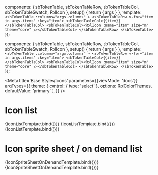 
  components: { sbTokenTable, sbTokenTableRow, sbTokenTableCol, sbTokenTableSwatch, RplIcon },
  setup() {
    return {
      args
    }
  },
  template: `
    <sbTokenTable :columns="args.columns" >
      <sbTokenTableRow v-for="item in args.items" :key="item">
        <sbTokenTableCol>{{item}}</sbTokenTableCol>
        <sbTokenTableCol><RplIcon :name="item" size="m" theme="core" /></sbTokenTableCol>
      </sbTokenTableRow>
    </sbTokenTable>
  `
});

  components: { sbTokenTable, sbTokenTableRow, sbTokenTableCol, sbTokenTableSwatch, RplIcon },
  setup() {
    return {
      args
    }
  },
  template: `
    <sbTokenTable :columns="args.columns" >
      <sbTokenTableRow v-for="item in args.items" :key="item">
        <sbTokenTableCol>{{item}}</sbTokenTableCol>
        <sbTokenTableCol><RplIcon :name="item" size="m" theme="core" /></sbTokenTableCol>
      </sbTokenTableRow>
    </sbTokenTable>
  `
});

<Meta
  title='Base Styles/Icons'
  parameters={{viewMode: 'docs'}}
  argTypes={{
    theme: {
      control: { type: 'select' },
      options: RplColorThemes,
      defaultValue: 'primary'
    },
  }}
/>

# Icon list
<Canvas>
  <Story
    name="Alert"
    args={{
      columns: ['Alert'],
      items: RplIconGroups.alert
    }}
  >
    {IconListTemplate.bind({})}
  </Story>
  <Story
    name="Social"
    args={{
      columns: ['Social'],
      items: RplIconGroups.social
    }}
  >
    {IconListTemplate.bind({})}
  </Story>
  <Story
    name="Standard"
    args={{
      columns: ['Standard'],
      items: RplIconGroups.standard
    }}
  >
    {IconListTemplate.bind({})}
  </Story>
</Canvas>


# Icon sprite sheet / on demand list
<Canvas>
  <Story
    name="Icons in sprite sheet"
    args={{
      columns: ['Sprite sheet'],
      items: RplCoreIconNames
    }}
  >
    {IconSpriteSheetOnDemandTemplate.bind({})}
  </Story>
  <Story
    name="Icons on demand"
    args={{
      columns: ['On Demand'],
      items: RplCustomIconNames
    }}
  >
    {IconSpriteSheetOnDemandTemplate.bind({})}
  </Story>
</Canvas>
